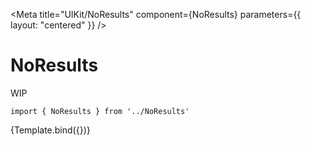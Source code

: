 
<Meta
    title="UIKit/NoResults"
    component={NoResults}
    parameters={{
        layout: "centered"
    }}
/>


# NoResults

WIP

```
import { NoResults } from '../NoResults'
```

<Canvas>
    <Story
        name="NoResults"
        args={{
            heading: "No results for your search.",
            subheading: "Please try again...",
            isError: false,
        }}
    >
        {Template.bind({})}
    </Story>
</Canvas>
